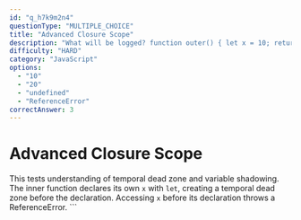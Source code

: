 ```yaml
---
id: "q_h7k9m2n4"
questionType: "MULTIPLE_CHOICE"
title: "Advanced Closure Scope"
description: "What will be logged? function outer() { let x = 10; return function inner() { console.log(x); let x = 20; }; } outer()();"
difficulty: "HARD"
category: "JavaScript"
options:
  - "10"
  - "20"
  - "undefined"
  - "ReferenceError"
correctAnswer: 3
---
```


# Advanced Closure Scope

This tests understanding of temporal dead zone and variable shadowing. The inner function declares its own `x` with `let`, creating a temporal dead zone before the declaration. Accessing `x` before its declaration throws a ReferenceError.
\`\`\`
